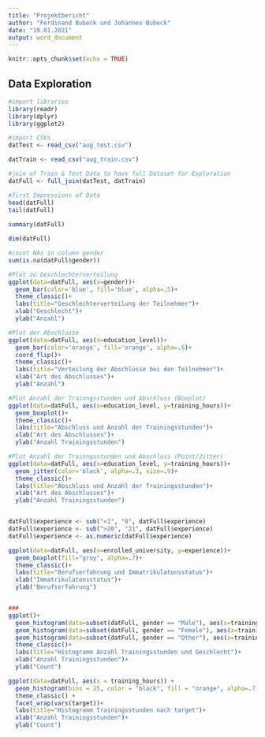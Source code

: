 ```yaml
---
title: "Projektbericht"
author: "Ferdinand Bubeck und Johannes Bubeck"
date: "19.01.2021"
output: word_document
---
```


```r
knitr::opts_chunk$set(echo = TRUE)
```
## Data Exploration
```r
#import libraries
library(readr)
library(dplyr)
library(ggplot2)

#import CSVs
datTest <- read_csv("aug_test.csv")

datTrain <- read_csv("aug_train.csv")

#join of Train & Test Data to have full Dataset for Exploration
datFull <- full_join(datTest, datTrain) 

#first Impressions of Data
head(datFull)
tail(datFull)
    
summary(datFull)

dim(datFull)

#count NAs in column gender
sum(is.na(datFull$gender))

#Plot zu Geschlechterverteilung
ggplot(data=datFull, aes(x=gender))+
  geom_bar(color='blue', fill='blue', alpha=.5)+
  theme_classic()+
  labs(title="Geschlechterverteilung der Teilnehmer")+
  xlab("Geschlecht")+
  ylab("Anzahl")

#Plot der Abschlüsse
ggplot(data=datFull, aes(x=education_level))+
  geom_bar(color='orange', fill='orange', alpha=.5)+
  coord_flip()+
  theme_classic()+
  labs(title="Verteilung der Abschlüsse bei den Teilnehmer")+
  xlab("Art des Abschlusses")+
  ylab("Anzahl")

#Plot Anzahl der Trainngsstunden und Abschluss (Boxplot)
ggplot(data=datFull, aes(x=education_level, y=training_hours))+
  geom_boxplot()+
  theme_classic()+
  labs(title="Abschluss und Anzahl der Trainingsstunden")+
  xlab("Art des Abschlusses")+
  ylab("Anzahl Trainingsstunden")

#Plot Anzahl der Trainngsstunden und Abschluss (Point/Jitter)
ggplot(data=datFull, aes(x=education_level, y=training_hours))+
  geom_jitter(color='black', alpha=.3, size=.9)+
  theme_classic()+
  labs(title="Abschluss und Anzahl der Trainingsstunden")+
  xlab("Art des Abschlusses")+
  ylab("Anzahl Trainingsstunden")


datFull$experience <- sub("<1", "0", datFull$experience)
datFull$experience <- sub(">20", "21", datFull$experience)
datFull$experience <- as.numeric(datFull$experience)

ggplot(data=datFull, aes(x=enrolled_university, y=experience))+
  geom_boxplot(fill="grey", alpha=.7)+
  theme_classic()+
  labs(title="Berufserfahrung und Immatrikulatonsstatus")+
  xlab("Immatrikulatonsstatus")+
  ylab("Berufserfahrung")


###
ggplot()+
  geom_histogram(data=subset(datFull, gender == "Male"), aes(x=training_hours), fill="blue", alpha=.4)+
  geom_histogram(data=subset(datFull, gender == "Female"), aes(x=training_hours), fill="red", alpha=.4)+
  geom_histogram(data=subset(datFull, gender == "Other"), aes(x=training_hours), fill="grey", alpha=.4)+
  theme_classic()+
  labs(title="Histogramm Anzahl Trainingsstunden und Geschlecht")+
  xlab("Anzahl Trainingsstunden")+
  ylab("Count")

ggplot(data=datFull, aes(x = training_hours)) +
  geom_histogram(bins = 25, color = "black", fill = "orange", alpha=.7) +
  theme_classic() +
  facet_wrap(vars(target))+
  labs(title="Histogramm Trainingsstunden nach target")+
  xlab("Anzahl Trainingsstunden")+
  ylab("Count")
```

